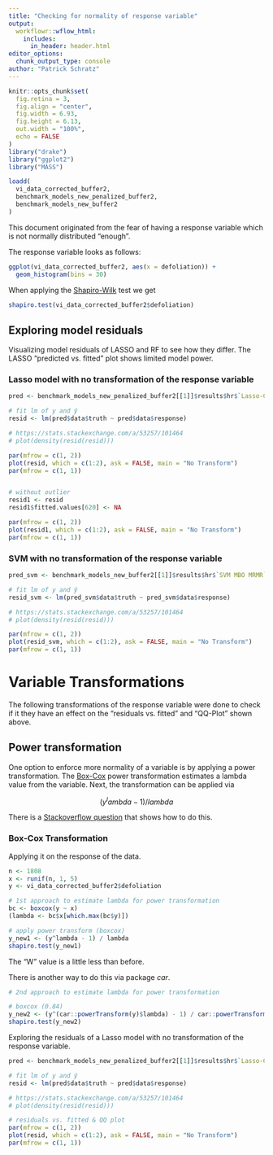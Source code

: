 ```yaml
---
title: "Checking for normality of response variable"
output: 
  workflowr::wflow_html:
    includes:
      in_header: header.html
editor_options:
  chunk_output_type: console
author: "Patrick Schratz"
---
```


```r
knitr::opts_chunk$set(
  fig.retina = 3,
  fig.align = "center",
  fig.width = 6.93,
  fig.height = 6.13,
  out.width = "100%",
  echo = FALSE
)
library("drake")
library("ggplot2")
library("MASS")

loadd(
  vi_data_corrected_buffer2,
  benchmark_models_new_penalized_buffer2,
  benchmark_models_new_buffer2
)
```

This document originated from the fear of having a response variable which is not normally distributed "enough".

The response variable looks as follows:

```r
ggplot(vi_data_corrected_buffer2, aes(x = defoliation)) +
  geom_histogram(bins = 30)
```

When applying the [Shapiro-Wilk](https://en.wikipedia.org/wiki/Shapiro%E2%80%93Wilk_test) test we get

```r
shapiro.test(vi_data_corrected_buffer2$defoliation)
```

## Exploring model residuals 

Visualizing model residuals of LASSO and RF to see how they differ.
The LASSO "predicted vs. fitted" plot shows limited model power.

### Lasso model with no transformation of the response variable

```r
pred <- benchmark_models_new_penalized_buffer2[[1]]$results$hr$`Lasso-CV`$pred

# fit lm of y and ŷ
resid <- lm(pred$data$truth ~ pred$data$response)

# https://stats.stackexchange.com/a/53257/101464
# plot(density(resid(resid)))

par(mfrow = c(1, 2))
plot(resid, which = c(1:2), ask = FALSE, main = "No Transform")
par(mfrow = c(1, 1))


# without outlier
resid1 <- resid
resid1$fitted.values[620] <- NA

par(mfrow = c(1, 2))
plot(resid1, which = c(1:2), ask = FALSE, main = "No Transform")
par(mfrow = c(1, 1))
```

### SVM with no transformation of the response variable

```r
pred_svm <- benchmark_models_new_buffer2[[1]]$results$hr$`SVM MBO MRMR`$pred

# fit lm of y and ŷ
resid_svm <- lm(pred_svm$data$truth ~ pred_svm$data$response)

# https://stats.stackexchange.com/a/53257/101464
# plot(density(resid(resid)))

par(mfrow = c(1, 2))
plot(resid_svm, which = c(1:2), ask = FALSE, main = "No Transform")
par(mfrow = c(1, 1))
```

# Variable Transformations

The following transformations of the response variable were done to check if it they have an effect on the "residuals vs. fitted" and "QQ-Plot" shown above.

## Power transformation

One option to enforce more normality of a variable is by applying a power transformation.
The [Box-Cox](https://en.wikipedia.org/wiki/Power_transform#Box%E2%80%93Cox_transformation) power transformation estimates a lambda value from the variable.
Next, the transformation can be applied via

$$(y^lambda - 1) / lambda$$

There is a [Stackoverflow question](https://stackoverflow.com/questions/33999512/how-to-use-the-box-cox-power-transformation-in-r) that shows how to do this. 

### Box-Cox Transformation

Applying it on the response of the data.

```r
n <- 1808
x <- runif(n, 1, 5)
y <- vi_data_corrected_buffer2$defoliation

# 1st approach to estimate lambda for power transformation
bc <- boxcox(y ~ x)
(lambda <- bc$x[which.max(bc$y)])

# apply power transform (boxcox)
y_new1 <- (y^lambda - 1) / lambda
shapiro.test(y_new1)
```

The "W" value is a little less than before.

There is another way to do this via package _car_.

```r
# 2nd approach to estimate lambda for power transformation

# boxcox (0.84)
y_new2 <- (y^(car::powerTransform(y)$lambda) - 1) / car::powerTransform(y)$lambda
shapiro.test(y_new2)
```

Exploring the residuals of a Lasso model with no transformation of the response variable.

```r
pred <- benchmark_models_new_penalized_buffer2[[1]]$results$hr$`Lasso-CV`$pred

# fit lm of y and ŷ
resid <- lm(pred$data$truth ~ pred$data$response)

# https://stats.stackexchange.com/a/53257/101464
# plot(density(resid(resid)))

# residuals vs. fitted & QQ plot
par(mfrow = c(1, 2))
plot(resid, which = c(1:2), ask = FALSE, main = "No Transform")
par(mfrow = c(1, 1))
```

<!-- ### Tukey Transformation -->

<!-- A slightly different way is to se the so called "Tukey" transformation instead of the "Box-Cox" transformation. -->

<!-- ```{r response-normality-8} -->
<!-- # tukey trans (0.846) -->
<!-- y_new3 <- y^(car::powerTransform(y)$lambda) -->
<!-- shapiro.test(y_new3) -->
<!-- ``` -->

<!-- ## Log transform -->

<!-- Beforehand we did a log transformation of the data. -->
<!-- However, since the data is a bit lef-skewed, this was enforced even more by that operation. -->
<!-- A substantially lower "W" value is the result. -->

<!-- ```{r response-normality-9} -->
<!-- # log transformed response (0.53) -->
<!-- shapiro.test(log(y)) -->
<!-- ``` -->

<!-- Also if we take a look at the residuals, they do not show normality. -->

<!-- ```{r response-normality-10} -->
<!-- pred_bc <- bm_models_vi_task_lasso_no_filter_mbo$results$`defoliation-all-plots-VI`$lasso$pred -->

<!-- # fit lm of y and ŷ -->
<!-- resid_bc <- lm(pred_bc$data$truth ~ pred$data$response) -->

<!-- # https://stats.stackexchange.com/a/53257/101464 -->
<!-- # plot(density(resid(resid_bc))) -->

<!-- par(mfrow = c(1, 2)) -->
<!-- plot(resid_bc, which = c(1:2), ask = FALSE, main = "Boxcox") -->
<!-- par(mfrow = c(1, 1)) -->
<!-- ``` -->

<!-- Also the Shapiro test does not look good -->

<!-- ```{r response-normality-11} -->
<!-- shapiro.test(resid$residuals) -->
<!-- ``` -->

<!-- ## Inverse Box-Cox Transformation -->

<!-- Just for completeness. -->

<!-- ```{r response-normality-12} -->
<!-- y_old <- (lambda * y_new1 + 1)^(1 / lambda) -->
<!-- ``` -->

